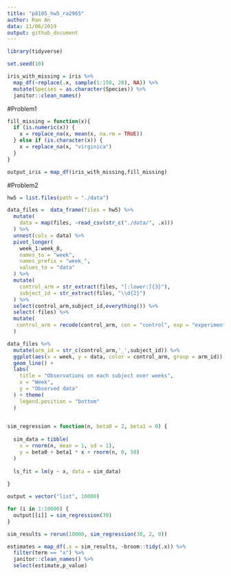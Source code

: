 ```yaml
---
title: "p8105_hw5_ra2965"
author: Ran An
data: 11/06/2019
output: github_document
---
```

```r
library(tidyverse)

set.seed(10)

iris_with_missing = iris %>% 
  map_df(~replace(.x, sample(1:150, 20), NA)) %>%
  mutate(Species = as.character(Species)) %>% 
  janitor::clean_names()
```
#Problem1
```r

fill_missing = function(x){
  if (is.numeric(x)) {
    x = replace_na(x, mean(x, na.rm = TRUE))
  } else if (is.character(x)) {
    x = replace_na(x, "virginica")
  }
}

output_iris = map_df(iris_with_missing,fill_missing)
```
#Problem2
```r
hw5 = list.files(path = "./data") 

data_files =  data_frame(files = hw5) %>%  
  mutate(
    data = map(files, ~read_csv(str_c("./data/", .x)))
  ) %>% 
  unnest(cols = data) %>% 
  pivot_longer( 
    week_1:week_8,
    names_to = "week",
    names_prefix = "week_",
    values_to = "data"
  ) %>% 
  mutate(
    control_arm = str_extract(files, "[:lower:]{3}"),
    subject_id = str_extract(files, "\\d{2}")
  ) %>% 
  select(control_arm,subject_id,everything()) %>% 
  select(-files) %>% 
  mutate(
   control_arm = recode(control_arm, con = "control", exp = "experimental")
  )
```

```r

data_files %>% 
  mutate(arm_id = str_c(control_arm,'_',subject_id)) %>% 
  ggplot(aes(x = week, y = data, color = control_arm, group = arm_id)) +
  geom_line() +
  labs(
    title = "Observations on each subject over weeks",
    x = "Week",
    y = "Observed data"
  ) + theme(
    legend.position = "bottom"
  )
  
```

```r
sim_regression = function(n, beta0 = 2, beta1 = 0) {
  
  sim_data = tibble(
    x = rnorm(n, mean = 1, sd = 1),
    y = beta0 + beta1 * x + rnorm(n, 0, 50)
  )
  
  ls_fit = lm(y ~ x, data = sim_data)
  
}

output = vector("list", 10000)

for (i in 1:10000) {
  output[[i]] = sim_regression(30)
}

sim_results = rerun(10000, sim_regression(30, 2, 0)) 

estimates = map_df(.x = sim_results, ~broom::tidy(.x)) %>% 
  filter(term == "x") %>% 
  janitor::clean_names() %>% 
  select(estimate,p_value)

```

